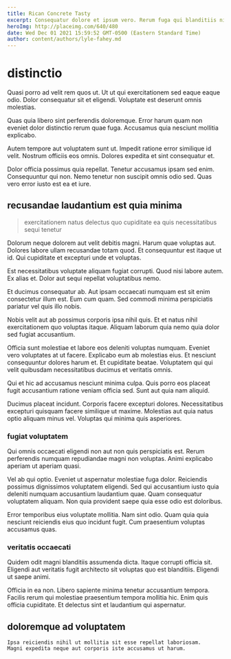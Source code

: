 ```yaml
---
title: Rican Concrete Tasty
excerpt: Consequatur dolore et ipsum vero. Rerum fuga qui blanditiis nihil eos. Voluptatem commodi et amet molestias sint cumque sint nemo. Odio quos id dolor voluptatem. Voluptatibus nesciunt iusto iusto.
heroImg: http://placeimg.com/640/480
date: Wed Dec 01 2021 15:59:52 GMT-0500 (Eastern Standard Time)
author: content/authors/lyle-fahey.md
---
```

# distinctio

Quasi porro ad velit rem quos ut. Ut ut qui exercitationem sed eaque eaque odio. Dolor consequatur sit et eligendi. Voluptate est deserunt omnis molestias.
  
Quas quia libero sint perferendis doloremque. Error harum quam non eveniet dolor distinctio rerum quae fuga. Accusamus quia nesciunt mollitia explicabo.
  
Autem tempore aut voluptatem sunt ut. Impedit ratione error similique id velit. Nostrum officiis eos omnis. Dolores expedita et sint consequatur et.
  
Dolor officia possimus quia repellat. Tenetur accusamus ipsam sed enim. Consequuntur qui non. Nemo tenetur non suscipit omnis odio sed. Quas vero error iusto est ea et iure.

## recusandae laudantium est quia minima

> exercitationem natus delectus quo cupiditate ea quis necessitatibus sequi tenetur

Dolorum neque dolorem aut velit debitis magni. Harum quae voluptas aut. Dolores labore ullam recusandae totam quod. Et consequuntur est itaque ut id. Qui cupiditate et excepturi unde et voluptas.
  
Est necessitatibus voluptate aliquam fugiat corrupti. Quod nisi labore autem. Ex alias et. Dolor aut sequi repellat voluptatibus nemo.
  
Et ducimus consequatur ab. Aut ipsam occaecati numquam est sit enim consectetur illum est. Eum cum quam. Sed commodi minima perspiciatis pariatur vel quis illo nobis.
  
Nobis velit aut ab possimus corporis ipsa nihil quis. Et et natus nihil exercitationem quo voluptas itaque. Aliquam laborum quia nemo quia dolor sed fugiat accusantium.
  
Officia sunt molestiae et labore eos deleniti voluptas numquam. Eveniet vero voluptates at ut facere. Explicabo eum ab molestias eius. Et nesciunt consequuntur dolores harum et. Et cupiditate beatae. Voluptatem qui qui velit quibusdam necessitatibus ducimus et veritatis omnis.
  
Qui et hic ad accusamus nesciunt minima culpa. Quis porro eos placeat fugit accusantium ratione veniam officia sed. Sunt aut quia nam aliquid.
  
Ducimus placeat incidunt. Corporis facere excepturi dolores. Necessitatibus excepturi quisquam facere similique ut maxime. Molestias aut quia natus optio aliquam minus vel. Voluptas qui minima quis asperiores.

### fugiat voluptatem

Qui omnis occaecati eligendi non aut non quis perspiciatis est. Rerum perferendis numquam repudiandae magni non voluptas. Animi explicabo aperiam ut aperiam quasi.
  
Vel ab qui optio. Eveniet ut aspernatur molestiae fuga dolor. Reiciendis possimus dignissimos voluptatem eligendi. Sed qui accusantium iusto quia deleniti numquam accusantium laudantium quae. Quam consequatur voluptatem aliquam. Non quia provident saepe quia esse odio est doloribus.
  
Error temporibus eius voluptate mollitia. Nam sint odio. Quam quia quia nesciunt reiciendis eius quo incidunt fugit. Cum praesentium voluptas accusamus quas.

### veritatis occaecati

Quidem odit magni blanditiis assumenda dicta. Itaque corrupti officia sit. Eligendi aut veritatis fugit architecto sit voluptas quo est blanditiis. Eligendi ut saepe animi.
  
Officia in ea non. Libero sapiente minima tenetur accusantium tempora. Facilis rerum qui molestiae praesentium tempora mollitia hic. Enim quis officia cupiditate. Et delectus sint et laudantium qui aspernatur.

## doloremque ad voluptatem

```text
Ipsa reiciendis nihil ut mollitia sit esse repellat laboriosam.
Magni expedita neque aut corporis iste accusamus ut harum.
```

